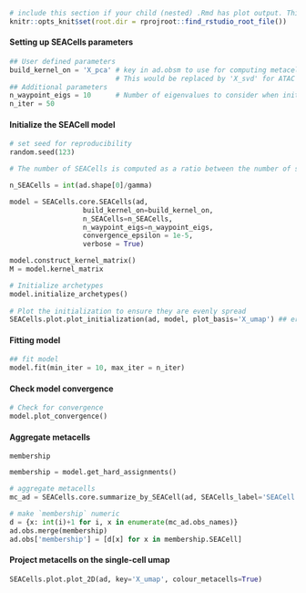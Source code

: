 
[//]: # (This file runs standard SEACell pipeline, make sure that the following object exist: ad, gamma )

```r
# include this section if your child (nested) .Rmd has plot output. This make sure that plot is saved in correct location and displayed in rendered book. Mb not the best solution, but it works :) 
knitr::opts_knit$set(root.dir = rprojroot::find_rstudio_root_file())
```

#### Setting up SEACells parameters {-}
```python
## User defined parameters
build_kernel_on = 'X_pca' # key in ad.obsm to use for computing metacells
                          # This would be replaced by 'X_svd' for ATAC data
## Additional parameters
n_waypoint_eigs = 10      # Number of eigenvalues to consider when initializing metacells
n_iter = 50
```

#### Initialize the SEACell model {-}
```python
# set seed for reproducibility 
random.seed(123)

# The number of SEACells is computed as a ratio between the number of single cells and the desired graining level

n_SEACells = int(ad.shape[0]/gamma) 

model = SEACells.core.SEACells(ad, 
                  build_kernel_on=build_kernel_on, 
                  n_SEACells=n_SEACells, 
                  n_waypoint_eigs=n_waypoint_eigs,
                  convergence_epsilon = 1e-5,
                  verbose = True)
```


```python
model.construct_kernel_matrix()
M = model.kernel_matrix
```



```python
# Initialize archetypes
model.initialize_archetypes()
    
# Plot the initialization to ensure they are evenly spread
SEACells.plot.plot_initialization(ad, model, plot_basis='X_umap') ## error, mb missing some modules
```



#### Fitting model {-}
```python
## fit model
model.fit(min_iter = 10, max_iter = n_iter)
```
#### Check model convergence {-}
```python
# Check for convergence 
model.plot_convergence()
```


#### Aggregate metacells {-}
`membership` 
```python
membership = model.get_hard_assignments()

# aggregate metacells    
mc_ad = SEACells.core.summarize_by_SEACell(ad, SEACells_label='SEACell', summarize_layer='raw')

# make `membership` numeric
d = {x: int(i)+1 for i, x in enumerate(mc_ad.obs_names)}
ad.obs.merge(membership)
ad.obs['membership'] = [d[x] for x in membership.SEACell]

```

#### Project metacells on the single-cell umap {-}
```python
SEACells.plot.plot_2D(ad, key='X_umap', colour_metacells=True)
```
